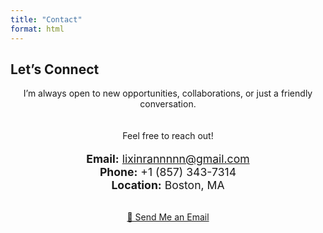 ```yaml
---
title: "Contact"
format: html
---
```


<div class="page-section fade-in">

  <h2 class="section-title">Let's Connect</h2>

  <p style="text-align: center;">
    I’m always open to new opportunities, collaborations, or just a friendly conversation.  
    <br><br>
    Feel free to reach out!
  </p>

  <ul style="list-style: none; padding: 0; text-align: center; font-size: 1.1rem;">
    <li><strong>Email:</strong> <a href="mailto:lixinrannnnn@gmail.com">lixinrannnnn@gmail.com</a></li>
    <li><strong>Phone:</strong> +1 (857) 343-7314</li>
    <li><strong>Location:</strong> Boston, MA</li>
  </ul>

::: {style="text-align: center; margin-top: 2rem;"}

<a href="mailto:lixinrannnnn@gmail.com" class="btn-main">📩 Send Me an Email</a>

:::

</div>
